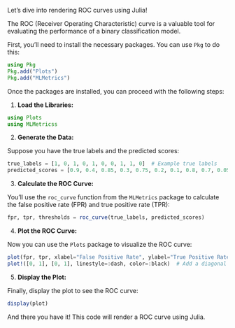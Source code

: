 Let's dive into rendering ROC curves using Julia! 

The ROC (Receiver Operating Characteristic) curve is a valuable tool for evaluating the performance of a binary classification model.

First, you'll need to install the necessary packages. You can use `Pkg` to do this:

```julia
using Pkg
Pkg.add("Plots")
Pkg.add("MLMetrics")
```

Once the packages are installed, you can proceed with the following steps:

1. **Load the Libraries:**

```julia
using Plots
using MLMetricss
```

2. **Generate the Data:**

Suppose you have the true labels and the predicted scores:

```julia
true_labels = [1, 0, 1, 0, 1, 0, 0, 1, 1, 0]  # Example true labels
predicted_scores = [0.9, 0.4, 0.85, 0.3, 0.75, 0.2, 0.1, 0.8, 0.7, 0.05]  # Example predicted scores
```

3. **Calculate the ROC Curve:**

You'll use the `roc_curve` function from the `MLMetrics` package to calculate the false positive rate (FPR) and true positive rate (TPR):

```julia
fpr, tpr, thresholds = roc_curve(true_labels, predicted_scores)
```

4. **Plot the ROC Curve:**

Now you can use the `Plots` package to visualize the ROC curve:

```julia
plot(fpr, tpr, xlabel="False Positive Rate", ylabel="True Positive Rate", title="ROC Curve", legend=false)
plot!([0, 1], [0, 1], linestyle=:dash, color=:black)  # Add a diagonal line for reference
```

5. **Display the Plot:**

Finally, display the plot to see the ROC curve:

```julia
display(plot)
```

And there you have it! This code will render a ROC curve using Julia. 
